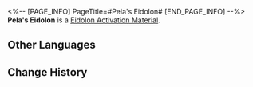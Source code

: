 <%-- [PAGE_INFO]
PageTitle=#Pela's Eidolon#
[END_PAGE_INFO] --%>
{{Item Infobox
|id          = 11106
|image       = Item Pela's Eidolon.png
|type        = Eidolon Activation Material
|invCategory = 
|rarity      = 4
|effect      = Material for raising Pela's Eidolon Level.
|description = 
}}
'''Pela's Eidolon''' is a [[Eidolon Activation Material]].

==Other Languages==
{{Other Languages
|en   = Pela's Eidolon
|zhs  = 【佩拉】的星魂
|zht  = 【佩拉】的星魂
|ja   = 「ペラ」の星魂
|ko   = [페라]의 성혼
|es   = Eidolon de Pela
|fr   = Eidolon de Pela
|ru   = Эйдолон Пелы
|th   = Eidolon ของ Pela
|vi   = Tinh Hồn Pela
|de   = Pelas Eidolon
|id   = Pela's Eidolon
|pt   = Eidolon de Pela
}}

==Change History==
{{Change History|2.0}}